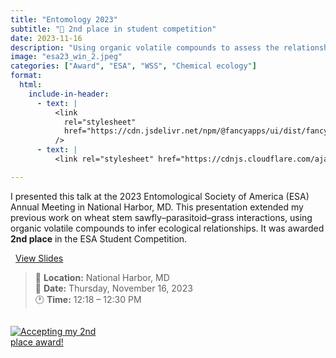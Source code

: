 ```yaml
---
title: "Entomology 2023"
subtitle: "🥈 2nd place in student competition"
date: 2023-11-16
description: "Using organic volatile compounds to assess the relationship between wheat stem sawfly, parasitoids, and smooth brome"
image: "esa23_win_2.jpeg"
categories: ["Award", "ESA", "WSS", "Chemical ecology"]
format:
  html:
    include-in-header:
      - text: |
          <link
            rel="stylesheet"
            href="https://cdn.jsdelivr.net/npm/@fancyapps/ui/dist/fancybox.css"
          />
      - text: |
          <link rel="stylesheet" href="https://cdnjs.cloudflare.com/ajax/libs/font-awesome/6.5.0/css/all.min.css">

---
```


I presented this talk at the 2023 Entomological Society of America (ESA) Annual Meeting in National Harbor, MD. This presentation extended my previous work on wheat stem sawfly–parasitoid–grass interactions, using organic volatile compounds to infer ecological relationships. It was awarded **2nd place** in the ESA Student Competition.

<p style="text-align:left;">
  <a href="https://1drv.ms/p/c/af438b0dd68ebd20/EfQSDfaEiQZPtHhu7CZGbPsB6pH3zyTXF7ZyWRgOnfN75Q?e=f08zBL" target="_blank">
    <i class="fas fa-file-powerpoint" style="color:#d24726;margin-right:8px;"></i>View Slides
  </a>
</p>

> 📍 **Location:** National Harbor, MD  
> 📅 **Date:** Thursday, November 16, 2023  
> 🕐 **Time:** 12:18 – 12:30 PM

::: {.column width="33%" .px-2}
[![Accepting my 2nd place award!](esa23_win_2.jpeg)](esa23_win_2.jpeg){data-fancybox="gallery" 
data-caption="Accepting my 2nd place award!"} 
:::